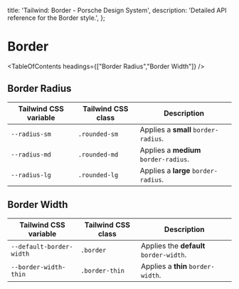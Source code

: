 
  title: 'Tailwind: Border - Porsche Design System',
  description: 'Detailed API reference for the Border style.',
};

# Border

<TableOfContents headings={["Border Radius","Border Width"]} />

## Border Radius

| Tailwind CSS variable | Tailwind CSS class | Description                           |
| --------------------- | ------------------ | ------------------------------------- |
| `--radius-sm`         | `.rounded-sm`      | Applies a **small** `border-radius`.  |
| `--radius-md`         | `.rounded-md`      | Applies a **medium** `border-radius`. |
| `--radius-lg`         | `.rounded-lg`      | Applies a **large** `border-radius`.  |

## Border Width

| Tailwind CSS variable    | Tailwind CSS class | Description                             |
| ------------------------ | ------------------ | --------------------------------------- |
| `--default-border-width` | `.border`          | Applies the **default** `border-width`. |
| `--border-width-thin`    | `.border-thin`     | Applies a **thin** `border-width`.      |
